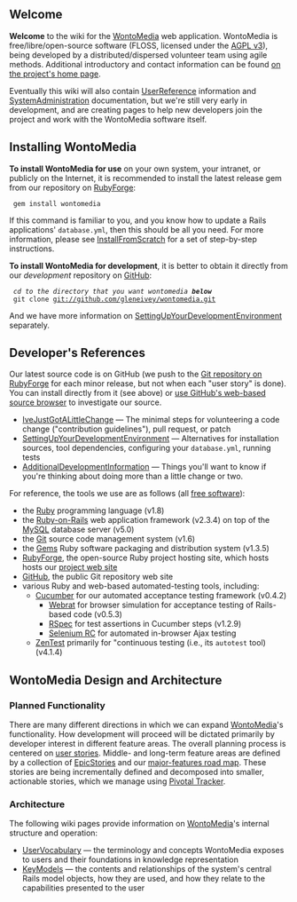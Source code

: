 <!-- Copyright (c)  2009  Glen E. Ivey
     Permission is granted to copy, distribute and/or modify this document
     under the terms of the GNU Free Documentation License, Version 1.3;
     with no Invariant Sections, no Front-Cover Texts, and no Back-Cover Texts.
     A copy of the license is in the file COPYING.DOCUMENTATION
  -->


== Welcome ==

'''Welcome''' to the wiki for the [[WontoMedia]] web application. WontoMedia is free/libre/open-source software (FLOSS, licensed under the [http://www.fsf.org/licensing/licenses/agpl-3.0.html AGPL v3]), being developed by a distributed/dispersed volunteer team using agile methods.  Additional introductory and contact information can be found [http://wontomedia.rubyforge.org/ on the project's home page].

Eventually this wiki will also contain [[UserReference]] information and [[SystemAdministration]] documentation, but we're still very early in development, and are creating pages to help new developers join the project and work with the WontoMedia software itself.

== Installing WontoMedia ==

'''To install WontoMedia for use''' on your own system, your intranet, or publicly on the Internet, it is recommended to install the latest release gem from our repository on [[RubyForge]]:

  gem install wontomedia

If this command is familiar to you, and you know how to update a Rails applications' <tt>database.yml</tt>, then this should be all you need. For more information, please see [[InstallFromScratch]] for a set of step-by-step instructions.

'''To install WontoMedia for development''', it is better to obtain it directly from our ''development'' repository on [[GitHub]]:

  ''cd to the directory that you want wontomedia '''below''' ''
  git clone git://github.com/gleneivey/wontomedia.git

And we have more information on [[SettingUpYourDevelopmentEnvironment]] separately.

== Developer's References ==

Our latest source code is on GitHub (we push to the [http://rubyforge.org/scm/?group_id=7903 Git repository on RubyForge] for each minor release, but not when each "user story" is done).  You can install directly from it (see above) or [http://github.com/gleneivey/wontomedia/tree/master use GitHub's web-based source browser] to investigate our source.

* [[IveJustGotALittleChange]] &mdash; The minimal steps for volunteering a code change ("contribution guidelines"), pull request, or patch
* [[SettingUpYourDevelopmentEnvironment]] &mdash; Alternatives for installation sources, tool dependencies, configuring your <tt>database.yml</tt>, running tests
* [[AdditionalDevelopmentInformation]] &mdash; Things you'll want to know if you're thinking about doing more than a little change or two.

For reference, the tools we use are as follows (all [http://www.fsf.org/about/what-is-free-software free software]):

* the [http://ruby-lang.org/ Ruby] programming language (v1.8)
* the [http://rubyonrails.org/ Ruby-on-Rails] web application framework (v2.3.4) on top of the [http://www.mysql.com/ MySQL] database server (v5.0)
* the [http://www.kernel.org/pub/software/scm/git/docs/ Git] source code management system (v1.6)
* the [http://www.rubygems.org/ Gems] Ruby software packaging and distribution system (v1.3.5)
* [http://rubyforge.org/projects/wontomedia/ RubyForge], the open-source Ruby project hosting site, which hosts hosts our [http://wontomedia.rubyforge.org/ project web site]
* [https://github.com/gleneivey/wontomedia/tree GitHub], the public Git repository web site
* various Ruby and web-based automated-testing tools, including:
** [http://cukes.info/ Cucumber] for our automated acceptance testing framework (v0.4.2)
*** [http://github.com/brynary/webrat/tree/master Webrat] for browser simulation for acceptance testing of Rails-based code (v0.5.3)
*** [http://rspec.info/ RSpec] for test assertions in Cucumber steps (v1.2.9)
*** [http://seleniumhq.org/projects/remote-control/ Selenium RC] for automated in-browser Ajax testing
** [http://zentest.rubyforge.org/ZenTest ZenTest] primarily for "continuous testing (i.e., its <tt>autotest</tt> tool) (v4.1.4)


== WontoMedia Design and Architecture ==

=== Planned Functionality ===

There are many different directions in which we can expand [[WontoMedia]]'s functionality.  How development will proceed will be dictated primarily by developer interest in different feature areas. The overall planning process is centered on [http://www.mountaingoatsoftware.com/article_view/27 user stories]. Middle- and long-term feature areas are defined by a collection of [[EpicStories]] and our [[WmHelp:MajorRoadmap|major-features road map]].  These stories are being incrementally defined and decomposed into smaller, actionable stories, which we manage using [https://www.pivotaltracker.com/projects/9280/stories Pivotal Tracker].

=== Architecture ===

The following wiki pages provide information on [[WontoMedia]]'s internal structure and operation:

* [[UserVocabulary]] &mdash; the terminology and concepts WontoMedia exposes to users and their foundations in knowledge representation
* [[KeyModels]] &mdash; the contents and relationships of the system's central Rails model objects, how they are used, and how they relate to the capabilities presented to the user
